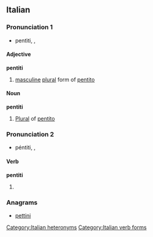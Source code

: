 ==Italian==

===Pronunciation 1===
* pentìti, {{IPA|/penˈtiti/|lang=it}}, {{X-SAMPA|/pen"titi/}}

====Adjective====
'''pentiti'''

# [[masculine]] [[plural]] form of [[pentito]]

====Noun====
'''pentiti'''

# [[plural|Plural]] of [[pentito]]

===Pronunciation 2===
* péntiti, {{IPA|/ˈpentiti/|lang=it}}, {{X-SAMPA|/"pentiti/}}

====Verb====
'''pentiti'''

# {{conjugation of|pentirsi||2|s|imp|lang=it}}

===Anagrams===
* [[pettini#Italian|pettini]]

[[Category:Italian heteronyms]]
[[Category:Italian verb forms]]
